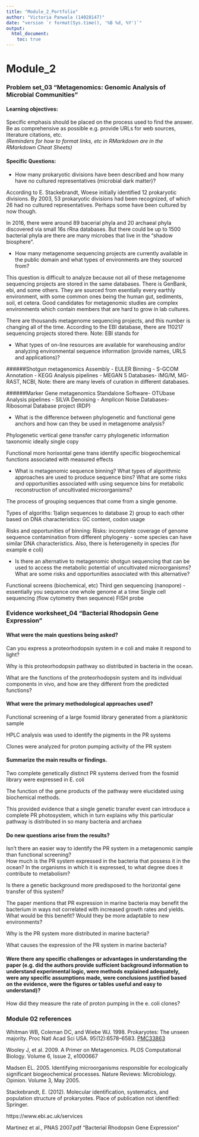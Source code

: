 ```yaml
---
title: "Module_2_Portfolio"
author: "Victoria Panwala (14028147)"
date: "version `r format(Sys.time(), '%B %d, %Y')`"
output: 
  html_document:
    toc: true
---
```

# Module_2

### Problem set_03 “Metagenomics: Genomic Analysis of Microbial Communities”
#### Learning objectives: 
Specific emphasis should be placed on the process used to find the answer. Be as comprehensive as possible e.g. provide URLs for web sources, literature citations, etc.  
*(Reminders for how to format links, etc in RMarkdown are in the RMarkdown Cheat Sheets)*

#### Specific Questions:
* How many prokaryotic divisions have been described and how many have no cultured representatives (microbial dark matter)?
  
According to E. Stackebrandt, Woese initially identified 12 prokaryotic divisions. By 2003, 53 prokaryotic divisions had been recognized, of which 26 had no cultured representatives. Perhaps some have been cultured by now though.  

In 2016, there were around 89 bacerial phyla and 20 archaeal phyla discovered via small 16s rRna databases. But there could be up to 1500 bacterial phyla are there are many microbes that live in the "shadow biosphere".

* How many metagenome sequencing projects are currently available in the public domain and what types of environments are they sourced from?

This question is difficult to analyze because not all of these metagenome sequencing projects are stored in the same databases. There is GenBank, ebi, and some others. They are sourced from esentially every earthly environment, with some common ones being the human gut, sediments, soil, et cetera. Good candidates for metagenomic studies are complex environments which contain members that are hard to grow in lab cultures. 

There are thousands metagenome sequencing projects, and this number is changing all of the time. According to the EBI database, there are 110217 sequencing projects stored there. Note: EBI stands for 

* What types of on-line resources are available for warehousing and/or analyzing environmental sequence information (provide names, URLS and applications)?  

######Shotgun metagenomics
Assembly - EULER
Binning - S-GCOM
Annotation - KEGG
Analysis pipelines - MEGAN 5
Databases- IMG/M, MG-RAST, NCBI, Note: there are many levels of curation in different databases.

######Marker Gene metagenomics
Standalone Software- OTUbase
Analysis pipelines - SILVA
Denoising - Amplicon Noise
Databases- Ribosomal Database project (RDP)

* What is the difference between phylogenetic and functional gene anchors and how can they be used in metagenome analysis?   

Phylogenetic
vertical gene transfer
carry phylogenetic information
taxonomic
ideally single copy

Functional
more horixontal gene trans
identify specific biogeochemical functions associated with measured effects

* What is metagenomic sequence binning? What types of algorithmic approaches are used to produce sequence bins? What are some risks and opportunities associated with using sequence bins for metabolic reconstruction of uncultivated microorganisms?  

The process of grouping sequences that come from a single genome.

Types of algoriths: 
1)align sequences to database
2) group to each other based on DNA characteristics: GC content, codon usage

Risks and opportunities of binning: 
Risks:
incomplete coverage of genome sequence
contamination from different phylogeny - some species can have similar DNA characteristics. Also, there is heterogeneity in species (for example e coli)

* Is there an alternative to metagenomic shotgun sequencing that can be used to access the metabolic potential of uncultivated microorganisms? What are some risks and opportunities associated with this alternative?  

Functional screens (biochemical, etc)
Third gen sequencing (nanopore) - essentially you sequence one whole genome at a time
Single cell sequencing (flow cytometry then sequence)
FISH probe

### Evidence worksheet_04 "Bacterial Rhodopsin Gene Expression"

#### What were the main questions being asked?

Can you express a proteorhodopsin system in e coli and make it respond to light?

Why is this proteorhodopsin pathway so distributed in bacteria in the ocean. 

What are the functions of the proteorhodopsin system and its individual components in vivo, and how are they different from the predicted functions? 

#### What were the primary methodological approaches used?

Functional screening of a large fosmid library generated from a planktonic sample 

HPLC analysis was used to identify the pigments in the PR systems

Clones were analyzed for proton pumping activity of the PR system

#### Summarize the main results or findings. 

Two complete genetically distinct PR systems derived from the fosmid library were expressed in E. coli

The function of the gene products of the pathway were elucidated using biochemical methods. 

This provided evidence that a single genetic transfer event can introduce a complete PR photosystem, which in turn explains why this particular pathway is distributed in so many bacteria and archaea

#### Do new questions arise from the results?

Isn't there an easier way to identify the PR system in a metagenomic sample than functional screening?  
How much is the PR system expressed in the bacteria that possess it in the ocean? In the organisms in which it is expressed, to what degree does it contribute to metabolism?

Is there a genetic background more predisposed to the horizontal gene transfer of this system?

The paper mentions that PR expression in marine bacteria may benefit the bacterium in ways not correlated with increased growth rates and yields. What would be this benefit? Would they be more adaptable to new environments?

Why is the PR system more distributed in marine bacteria?

What causes the expression of the PR system in marine bacteria?

#### Were there any specific challenges or advantages in understanding the paper (e.g. did the authors provide sufficient background information to understand experimental logic, were methods explained adequately, were any specific assumptions made, were conclusions justified based on the evidence, were the figures or tables useful and easy to understand)? 

How did they measure the rate of proton pumping in the e. coli clones?

### Module 02 references
Whitman WB, Coleman DC, and Wiebe WJ. 1998. Prokaryotes: The unseen majority. Proc Natl Acad Sci USA. 95(12):6578–6583.  [PMC33863](https://www.ncbi.nlm.nih.gov/pmc/articles/PMC33863/)

Wooley J, et al. 2009. A Primer on Metagenomics. PLOS Computational Biology. Volume 6, Issue 2, e1000667

Madsen EL. 2005. Identifying microorganisms responsible for ecologically significant biogeochemical processes. Nature Reviews: Microbiology. Opinion. Volume 3, May 2005. 

Stackebrandt, E. (2012). Molecular identification, systematics, and population structure of prokaryotes. Place of publication not identified: Springer.

https://www.ebi.ac.uk/services

Martinez et al., PNAS 2007.pdf "Bacterial Rhodopsin Gene Expression"
